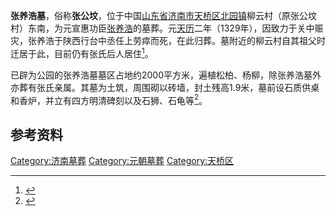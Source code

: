 {{文物保护单位
| 级别 = 省级
| 省区市 = 山东省
| 图片 = [[File:Zhang_yanghao_tomb_spirit_way.jpg|260px]]
| 说明 = 张养浩墓神道  
| 名称 = 张养浩墓
| 编号 = 2-246
| 分类 = 古墓葬
| 时代 = [[元朝|元]]
| 所在 = [[济南市|济南市]][[天桥区|天桥区]][[北园镇|北园镇]]
| 登录 = 1992年6月
}}

'''张养浩墓'''，俗称'''张公坟'''，位于中国[[山东省|山东省]][[济南市|济南市]][[天桥区|天桥区]][[北园镇|北园镇]]柳云村（原张公坟村）东南，为元宣惠功臣[[张养浩|张养浩]]的墓葬。元[[天历_(元文宗)|天历]]二年（1329年），因致力于关中赈灾，张养浩于陕西行台中丞任上劳瘁而死，在此归葬。墓附近的柳云村自其祖父时迁居于此，目前仍有张氏后人居住<ref>{{cite web|url=http://news.sina.com.cn/c/2006-05-03/06268841519s.shtml|title=《张养浩墓前再吟〈潼关怀古〉》|accessdate=2010-06-14|work=郭学军|publisher=大众网-生活日报|archive-date=2016-03-04|archive-url=https://web.archive.org/web/20160304003107/http://news.sina.com.cn/c/2006-05-03/06268841519s.shtml|dead-url=no}}</ref>。

已辟为公园的张养浩墓墓区占地约2000平方米，遍植松柏、杨柳，除张养浩墓外亦葬有张氏亲属。其墓为土筑，周围砌以砖墙，封土残高1.9米，墓前设石质供桌和香炉，并立有四方明清碑刻以及石狮、石龟等<ref>{{cite web|url=http://www.jinan.gov.cn/art/2005/8/26/art_770_85205.html|title=《张养浩墓》|accessdate=2010-06-14|work=|publisher=济南政府网|deadurl=yes|archiveurl=https://web.archive.org/web/20091013133454/http://www.jinan.gov.cn/art/2005/8/26/art_770_85205.html|archivedate=2009-10-13}}</ref>。

== 参考资料 ==
{{reflist|2}}
{{shandong-stub}}
{{DEFAULTSORT:Z}}
{{Commons category|Tomb of Zhang Yanghao}}
{{济南市境内的山东省文物保护单位}}
[[Category:济南墓葬|Category:济南墓葬]]
[[Category:元朝墓葬|Category:元朝墓葬]]
[[Category:天桥区|Category:天桥区]]